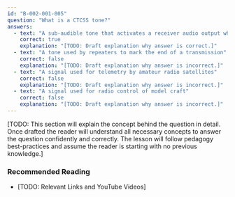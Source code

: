 ```yaml
---
id: "B-002-001-005"
question: "What is a CTCSS tone?"
answers:
  - text: "A sub-audible tone that activates a receiver audio output when present"
    correct: true
    explanation: "[TODO: Draft explanation why answer is correct.]"
  - text: "A tone used by repeaters to mark the end of a transmission"
    correct: false
    explanation: "[TODO: Draft explanation why answer is incorrect.]"
  - text: "A signal used for telemetry by amateur radio satellites"
    correct: false
    explanation: "[TODO: Draft explanation why answer is incorrect.]"
  - text: "A signal used for radio control of model craft"
    correct: false
    explanation: "[TODO: Draft explanation why answer is incorrect.]"
---
```


[TODO: This section will explain the concept behind the question in detail. Once drafted the reader will understand all necessary concepts to answer the question confidently and correctly. The lesson will follow pedagogy best-practices and assume the reader is starting with no previous knowledge.]

### Recommended Reading

- [TODO: Relevant Links and YouTube Videos]
